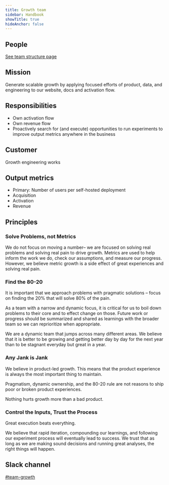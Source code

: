 ```yaml
---
title: Growth team
sidebar: Handbook
showTitle: true
hideAnchor: false
---
```


## People

[See team structure page](/handbook/people/team-structure/team-structure)

## Mission

Generate scalable growth by applying focused efforts of product, data, and engineering to our website, docs and activation flow. 

## Responsibilities

* Own activation flow
* Own revenue flow
* Proactively search for (and execute) opportunities to run experiments to improve output metrics anywhere in the business

## Customer

Growth engineering works 

## Output metrics

* Primary: Number of users per self-hosted deployment
* Acquisition
* Activation
* Revenue

## Principles

### Solve Problems, not Metrics

We do not focus on moving a number– we are focused on solving real problems and solving real pain to drive growth. Metrics are used to help inform the work we do, check our assumptions, and measure our progress. However, we believe metric growth is a side effect of great experiences and solving real pain.

### Find the 80-20

It is important that we approach problems with pragmatic solutions – focus on finding the 20% that will solve 80% of the pain. 

As a team with a narrow and dynamic focus, it is critical for us to boil down problems to their core and to effect change on those. Future work or progress should be summarized and shared as learnings with the broader team so we can reprioritize when appropriate.

We are a dynamic team that jumps across many different areas. We believe that it is better to be growing and getting better day by day for the next year than to be stagnant everyday but great in a year.

### Any Jank is Jank

We believe in product-led growth. This means that the product experience is always the most important thing to maintain. 

Pragmatism, dynamic ownership, and the 80-20 rule are not reasons to ship poor or broken product experiences. 

Nothing hurts growth more than a bad product.

### Control the Inputs, Trust the Process

Great execution beats everything. 

We believe that rapid iteration, compounding our learnings, and following our experiment process will eventually lead to success. We trust that as long as we are making sound decisions and running great analyses, the right things will happen.

## Slack channel

[#team-growth](https://posthog.slack.com/messages/team-growth)
